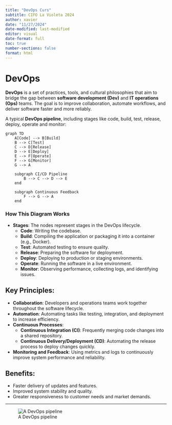 ```yaml
---
title: "DevOps Curs"
subtitle: CIFO La Violeta 2024
author: xavier
date: "11/27/2024"
date-modified: last-modified
editor: visual
date-format: full
toc: true
number-sections: false
format: html
---
```


# DevOps

**DevOps** is a set of practices, tools, and cultural philosophies that aim to bridge the gap between **software development (Dev)** and **IT operations (Ops)** teams. The goal is to improve collaboration, automate workflows, and deliver software faster and more reliably.

A typical **DevOps pipeline**, including stages like code, build, test, release, deploy, operate and monitor:

```mermaid
graph TD
    A[Code] --> B[Build]
    B --> C[Test]
    C --> D[Release]
    D --> E[Deploy]
    E --> F[Operate]
    F --> G[Monitor]
    G --> A

    subgraph CI/CD Pipeline
        B --> C --> D --> E
    end

    subgraph Continuous Feedback
        F --> G --> A
    end
```

### **How This Diagram Works**

-   **Stages**: The nodes represent stages in the DevOps lifecycle.
    -   **Code**: Writing the codebase.
    -   **Build**: Compiling the application or packaging it into a container (e.g., Docker).
    -   **Test**: Automated testing to ensure quality.
    -   **Release**: Preparing the software for deployment.
    -   **Deploy**: Deploying to production or staging environments.
    -   **Operate**: Running the software in a live environment.
    -   **Monitor**: Observing performance, collecting logs, and identifying issues.

## Key Principles:

-   **Collaboration**: Developers and operations teams work together throughout the software lifecycle.
-   **Automation**: Automating tasks like testing, integration, and deployment to increase efficiency.
-   **Continuous Processes**:
    -   **Continuous Integration (CI)**: Frequently merging code changes into a shared repository.
    -   **Continuous Delivery/Deployment (CD)**: Automating the release process to deploy changes quickly.
-   **Monitoring and Feedback**: Using metrics and logs to continuously improve system performance and reliability.

## Benefits:

-   Faster delivery of updates and features.
-   Improved system stability and quality.
-   Greater responsiveness to customer needs and market demands.

------------------------------------------------------------------------

![A DevOps pipeline](images/devops1.png)